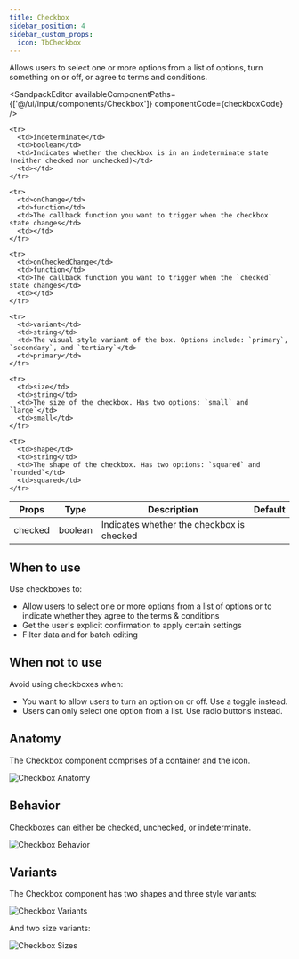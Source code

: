 ```yaml
---
title: Checkbox
sidebar_position: 4
sidebar_custom_props:
  icon: TbCheckbox
---
```





Allows users to select one or more options from a list of options, turn something on or off, or agree to terms and conditions. 

<Tabs>
<TabItem value="usage" label="Usage" default>

<SandpackEditor
  availableComponentPaths={['@/ui/input/components/Checkbox']}
  componentCode={checkboxCode} 
/>

</TabItem>

<TabItem value="props" label="Props">

<table>
  <thead>
    <tr>
      <th>Props</th>
      <th>Type</th>
      <th>Description</th>
      <th>Default</th>
    </tr>
  </thead>

  <tbody>
    <tr>
      <td>checked</td>
      <td>boolean</td>
      <td>Indicates whether the checkbox is checked</td>
      <td></td>
    </tr>

    <tr>
      <td>indeterminate</td>
      <td>boolean</td>
      <td>Indicates whether the checkbox is in an indeterminate state (neither checked nor unchecked)</td>
      <td></td>
    </tr>

    <tr>
      <td>onChange</td>
      <td>function</td>
      <td>The callback function you want to trigger when the checkbox state changes</td>
      <td></td>
    </tr>

    <tr>
      <td>onCheckedChange</td>
      <td>function</td>
      <td>The callback function you want to trigger when the `checked` state changes</td>
      <td></td>
    </tr>

    <tr>
      <td>variant</td>
      <td>string</td>
      <td>The visual style variant of the box. Options include: `primary`, `secondary`, and `tertiary`</td>
      <td>primary</td>
    </tr>

    <tr>
      <td>size</td>
      <td>string</td>
      <td>The size of the checkbox. Has two options: `small` and `large`</td>
      <td>small</td>
    </tr>

    <tr>
      <td>shape</td>
      <td>string</td>
      <td>The shape of the checkbox. Has two options: `squared` and `rounded`</td>
      <td>squared</td>
    </tr>

  </tbody>
</table>

</TabItem>

</Tabs>

## When to use

Use checkboxes to: 

- Allow users to select one or more options from a list of options or to indicate whether they agree to the terms & conditions  
- Get the user's explicit confirmation to apply certain settings
- Filter data and for batch editing 

## When not to use 

Avoid using checkboxes when:

- You want to allow users to turn an option on or off. Use a toggle instead.
- Users can only select one option from a list. Use radio buttons instead. 

## Anatomy

The Checkbox component comprises of a container and the icon. 

<div style={{textAlign: 'center'}}>
    <img src="/img/ui-components/checkbox/checkbox-anatomy.png" alt="Checkbox Anatomy" />
</div>

## Behavior 

Checkboxes can either be checked, unchecked, or indeterminate. 

<div style={{textAlign: 'center'}}>
    <img src="/img/ui-components/checkbox/checkbox-behavior.png" alt="Checkbox Behavior" />
</div>

## Variants 

The Checkbox component has two shapes and three style variants:

<div style={{textAlign: 'center'}}>
    <img src="/img/ui-components/checkbox/checkbox-variants.png" alt="Checkbox Variants" />
</div>

And two size variants:

<div style={{textAlign: 'center'}}>
    <img src="/img/ui-components/checkbox/checkbox-sizes.png" alt="Checkbox Sizes" />
</div>